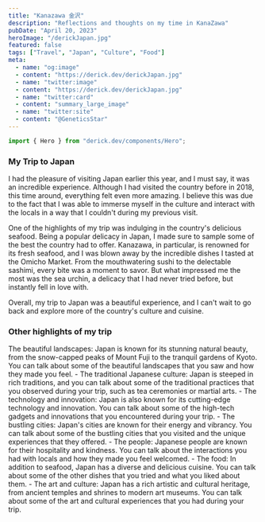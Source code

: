 ```yaml
---
title: "Kanazawa 金沢"
description: "Reflections and thoughts on my time in KanaZawa"
pubDate: "April 20, 2023"
heroImage: "/derickJapan.jpg"
featured: false
tags: ["Travel", "Japan", "Culture", "Food"]
meta:
  - name: "og:image"
  - content: "https://derick.dev/derickJapan.jpg"
  - name: "twitter:image"
  - content: "https://derick.dev/derickJapan.jpg"
  - name: "twitter:card"
  - content: "summary_large_image"
  - name: "twitter:site"
  - content: "@GeneticsStar"
---
```


```ts
import { Hero } from "derick.dev/components/Hero";
```

<h3 
    class='text-white'
>
My Trip to Japan
</h3>

I had the pleasure of visiting Japan earlier this year, and I must say, it was an incredible experience. Although I had visited the country before in 2018, this time around, everything felt even more amazing. I believe this was due to the fact that I was able to immerse myself in the culture and interact with the locals in a way that I couldn't during my previous visit.

One of the highlights of my trip was indulging in the country's delicious seafood. Being a popular delicacy in Japan, I made sure to sample some of the best the country had to offer. Kanazawa, in particular, is renowned for its fresh seafood, and I was blown away by the incredible dishes I tasted at the Omicho Market. From the mouthwatering sushi to the delectable sashimi, every bite was a moment to savor. But what impressed me the most was the sea urchin, a delicacy that I had never tried before, but instantly fell in love with.

Overall, my trip to Japan was a beautiful experience, and I can't wait to go back and explore more of the country's culture and cuisine.

<h3 
    class='text-white'
>
Other highlights of my trip
</h3>

<p
    class='dark:text-slate-50'
>
The beautiful landscapes: Japan is known for its stunning natural beauty, from the snow-capped peaks of Mount Fuji to the tranquil gardens of Kyoto. You can talk about some of the beautiful landscapes that you saw and how they made you feel.
- The traditional Japanese culture: Japan is steeped in rich traditions, and you can talk about some of the traditional practices that you observed during your trip, such as tea ceremonies or martial arts.
- The technology and innovation: Japan is also known for its cutting-edge technology and innovation. You can talk about some of the high-tech gadgets and innovations that you encountered during your trip.
- The bustling cities: Japan's cities are known for their energy and vibrancy. You can talk about some of the bustling cities that you visited and the unique experiences that they offered.
- The people: Japanese people are known for their hospitality and kindness. You can talk about the interactions you had with locals and how they made you feel welcomed.
- The food: In addition to seafood, Japan has a diverse and delicious cuisine. You can talk about some of the other dishes that you tried and what you liked about them.
- The art and culture: Japan has a rich artistic and cultural heritage, from ancient temples and shrines to modern art museums. You can talk about some of the art and cultural experiences that you had during your trip.


</p>
